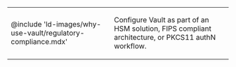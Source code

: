 <table cellPadding={0} style={{borderWidth: '0px'}}>
<tbody>
<tr>
<td style={{width: '200px', verticalAlign: 'middle', textAlign: 'center', borderWidth: '0px'}}>

@include 'ld-images/why-use-vault/regulatory-compliance.mdx'

</td>
<td style={{verticalAlign: 'middle', textAlign: 'left', borderWidth: '0px'}}>

Configure Vault as part of an HSM solution, FIPS compliant architecture, or
PKCS11 authN workflow.

</td>
</tr>
</tbody>
</table>